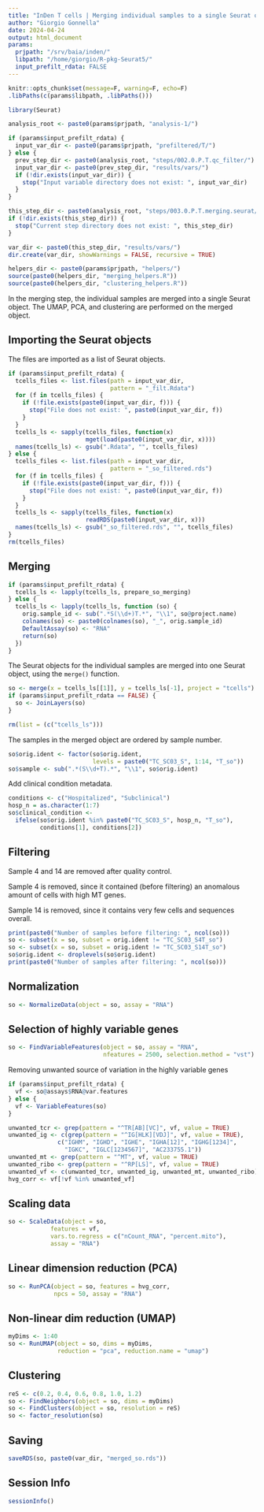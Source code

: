 ```yaml
---
title: "InDen T cells | Merging individual samples to a single Seurat object"
author: "Giorgio Gonnella"
date: 2024-04-24
output: html_document
params:
  prjpath: "/srv/baia/inden/"
  libpath: "/home/giorgio/R-pkg-Seurat5/"
  input_prefilt_rdata: FALSE
---
```


```r
knitr::opts_chunk$set(message=F, warning=F, echo=F)
.libPaths(c(params$libpath, .libPaths()))

library(Seurat)

analysis_root <- paste0(params$prjpath, "analysis-1/")

if (params$input_prefilt_rdata) {
  input_var_dir <- paste0(params$prjpath, "prefiltered/T/")
} else {
  prev_step_dir <- paste0(analysis_root, "steps/002.0.P.T.qc_filter/")
  input_var_dir <- paste0(prev_step_dir, "results/vars/")
  if (!dir.exists(input_var_dir)) {
    stop("Input variable directory does not exist: ", input_var_dir)
  }
}

this_step_dir <- paste0(analysis_root, "steps/003.0.P.T.merging.seurat/")
if (!dir.exists(this_step_dir)) {
  stop("Current step directory does not exist: ", this_step_dir)
}

var_dir <- paste0(this_step_dir, "results/vars/")
dir.create(var_dir, showWarnings = FALSE, recursive = TRUE)

helpers_dir <- paste0(params$prjpath, "helpers/")
source(paste0(helpers_dir, "merging_helpers.R"))
source(paste0(helpers_dir, "clustering_helpers.R"))
```

In the merging step, the individual samples are merged into a single
Seurat object. The UMAP, PCA, and clustering are performed on the merged
object.

## Importing the Seurat objects

The files are imported as a list of Seurat objects.

```r
if (params$input_prefilt_rdata) {
  tcells_files <- list.files(path = input_var_dir,
                             pattern = "_filt.Rdata")
  for (f in tcells_files) {
    if (!file.exists(paste0(input_var_dir, f))) {
      stop("File does not exist: ", paste0(input_var_dir, f))
    }
  }
  tcells_ls <- sapply(tcells_files, function(x)
                      mget(load(paste0(input_var_dir, x))))
  names(tcells_ls) <- gsub(".Rdata", "", tcells_files)
} else {
  tcells_files <- list.files(path = input_var_dir,
                             pattern = "_so_filtered.rds")
  for (f in tcells_files) {
    if (!file.exists(paste0(input_var_dir, f))) {
      stop("File does not exist: ", paste0(input_var_dir, f))
    }
  }
  tcells_ls <- sapply(tcells_files, function(x)
                      readRDS(paste0(input_var_dir, x)))
  names(tcells_ls) <- gsub("_so_filtered.rds", "", tcells_files)
}
rm(tcells_files)
```

## Merging

```r
if (params$input_prefilt_rdata) {
  tcells_ls <- lapply(tcells_ls, prepare_so_merging)
} else {
  tcells_ls <- lapply(tcells_ls, function (so) {
    orig.sample_id <- sub(".*S(\\d+)T.*", "\\1", so@project.name)
    colnames(so) <- paste0(colnames(so), "_", orig.sample_id)
    DefaultAssay(so) <- "RNA"
    return(so)
  })
}
```

The Seurat objects for the individual samples are merged
into one Seurat object, using the `merge()` function.

```r
so <- merge(x = tcells_ls[[1]], y = tcells_ls[-1], project = "tcells")
if (params$input_prefilt_rdata == FALSE) {
  so <- JoinLayers(so)
}

rm(list = (c("tcells_ls")))
```

The samples in the merged object are ordered by sample number.

```r
so$orig.ident <- factor(so$orig.ident,
                        levels = paste0("TC_SC03_S", 1:14, "T_so"))
so$sample <- sub(".*(S\\d+T).*", "\\1", so$orig.ident)
```

Add clinical condition metadata.

```r
conditions <- c("Hospitalized", "Subclinical")
hosp_n = as.character(1:7)
so$clinical_condition <-
  ifelse(so$orig.ident %in% paste0("TC_SC03_S", hosp_n, "T_so"),
         conditions[1], conditions[2])
```

## Filtering

Sample 4 and 14 are removed after quality control.

Sample 4 is removed, since it contained (before filtering) an anomalous amount
of cells with high MT genes.

Sample 14 is removed, since it contains very few cells and sequences overall.

```r
print(paste0("Number of samples before filtering: ", ncol(so)))
so <- subset(x = so, subset = orig.ident != "TC_SC03_S4T_so")
so <- subset(x = so, subset = orig.ident != "TC_SC03_S14T_so")
so$orig.ident <- droplevels(so$orig.ident)
print(paste0("Number of samples after filtering: ", ncol(so)))
```

## Normalization

```r
so <- NormalizeData(object = so, assay = "RNA")
```

## Selection of highly variable genes

```r
so <- FindVariableFeatures(object = so, assay = "RNA",
                           nfeatures = 2500, selection.method = "vst")
```

Removing unwanted source of variation in the highly variable genes

```r
if (params$input_prefilt_rdata) {
  vf <- so@assays$RNA@var.features
} else {
  vf <- VariableFeatures(so)
}

unwanted_tcr <- grep(pattern = "^TR[AB][VC]", vf, value = TRUE)
unwanted_ig <- c(grep(pattern = "^IG[HLK][VDJ]", vf, value = TRUE),
              c("IGHM", "IGHD", "IGHE", "IGHA[12]", "IGHG[1234]",
                "IGKC", "IGLC[1234567]", "AC233755.1"))
unwanted_mt <- grep(pattern = "^MT", vf, value = TRUE)
unwanted_ribo <- grep(pattern = "^RP[LS]", vf, value = TRUE)
unwanted_vf <- c(unwanted_tcr, unwanted_ig, unwanted_mt, unwanted_ribo)
hvg_corr <- vf[!vf %in% unwanted_vf]
```

## Scaling data

```r
so <- ScaleData(object = so,
            features = vf,
            vars.to.regress = c("nCount_RNA", "percent.mito"),
            assay = "RNA")
```

## Linear dimension reduction (PCA)

```r
so <- RunPCA(object = so, features = hvg_corr,
             npcs = 50, assay = "RNA")
```

## Non-linear dim reduction (UMAP)

```r
myDims <- 1:40
so <- RunUMAP(object = so, dims = myDims,
              reduction = "pca", reduction.name = "umap")
```

## Clustering

```r
reS <- c(0.2, 0.4, 0.6, 0.8, 1.0, 1.2)
so <- FindNeighbors(object = so, dims = myDims)
so <- FindClusters(object = so, resolution = reS)
so <- factor_resolution(so)
```

## Saving

```r
saveRDS(so, paste0(var_dir, "merged_so.rds"))
```

## Session Info

```r
sessionInfo()
```
